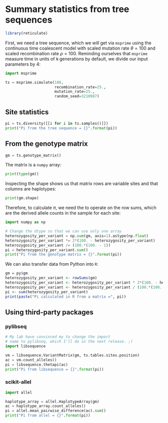 # Summary statistics from tree sequences


```r
library(reticulate)
```

First, we need a tree sequence, which we will get via `msprime` using the continuous time coalescent 
model with scaled mutation rate $\theta = 100$ and scaled recombination rate $\rho = 100$. Reminding
ourselves that `msprime` measure time in units of `N` generations by default, we divide our
input parameters by 4:

```python
import msprime

ts = msprime.simulate(100,
                      recombination_rate=25.,
                      mutation_rate=25.,
                      random_seed=3210987)
```

## Site statistics

```python
pi = ts.diversity([[i for i in ts.samples()]])
print("Pi from the tree sequence = {}".format(pi))
```

## From the genotype matrix

```python
gm = ts.genotype_matrix()
```

The matrix is a `numpy` array:

```python
print(type(gm))
```

Inspecting the shape shows us that matrix rows are variable sites and that 
columns are haplotypes:

```python
print(gm.shape)
```

Therefore, to calculate $\pi$, we need the to operate on the row sums, which are the derived allele
counts in the sample for each site:

```python
import numpy as np

# Change the dtype so that we can use only one array
heterozygosity_per_variant = np.sum(gm, axis=1).astype(np.float)
heterozygosity_per_variant *= 2*(100. - heterozygosity_per_variant)
heterozygosity_per_variant /= (100.*(100. - 1))
pi = heterozygosity_per_variant.sum()
print("Pi from the genotype matrix = {}".format(pi))
```

We can also transfer data from Python into `R`:

```r
gm = py$gm
heterozygosity_per_variant <- rowSums(gm)
heterozygosity_per_variant <- heterozygosity_per_variant * 2*(100. - heterozygosity_per_variant)
heterozygosity_per_variant <- heterozygosity_per_variant / (100.*(100. - 1))
pi <- sum(heterozygosity_per_variant)
print(paste("Pi calculated in R from a matrix =", pi))
```

## Using third-party packages

### pylibseq

```python
# My lab have convinced my to change the import
# name to pylibseq, which I'll do in the next release. ;)
import libsequence

vm = libsequence.VariantMatrix(gm, ts.tables.sites.position)
ac = vm.count_alleles()
pi = libsequence.thetapi(ac)
print("Pi from libsequence = {}".format(pi))
```

### scikit-allel

```python
import allel

haplotype_array = allel.HaplotypeArray(gm)
ac = haplotype_array.count_alleles()
pi = allel.mean_pairwise_difference(ac).sum()
print("Pi from allel = {}".format(pi))
```
